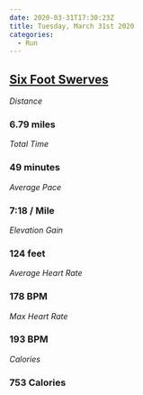 ```yaml
---
date: 2020-03-31T17:30:23Z
title: Tuesday, March 31st 2020
categories:
  - Run
---
```

## [Six Foot Swerves](https://www.strava.com/activities/3240564307)

_Distance_

### 6.79 miles

_Total Time_

### 49 minutes

_Average Pace_

### 7:18 / Mile

_Elevation Gain_

### 124 feet

_Average Heart Rate_

### 178 BPM

_Max Heart Rate_

### 193 BPM

_Calories_

### 753 Calories
